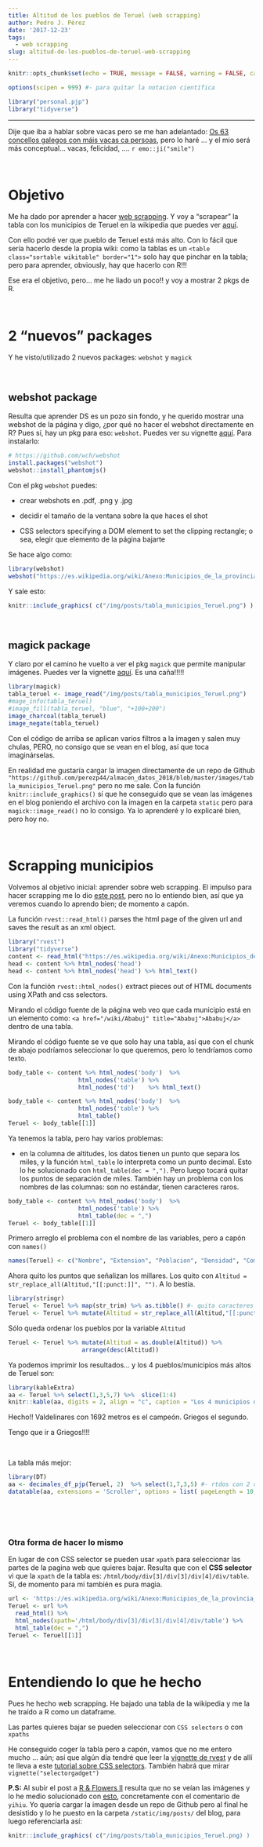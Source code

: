 ```yaml
---
title: Altitud de los pueblos de Teruel (web scrapping)
author: Pedro J. Pérez
date: '2017-12-23'
tags:
  - web scrapping
slug: altitud-de-los-pueblos-de-teruel-web-scrapping
---
```




```r
knitr::opts_chunk$set(echo = TRUE, message = FALSE, warning = FALSE, cache = FALSE, cache.path = "./caches/", eval = TRUE )
```

```r
options(scipen = 999) #- para quitar la notacion científica
```
 
```r
library("personal.pjp")
library("tidyverse")
```


-------------------------

Dije que iba a hablar sobre vacas pero se me han adelantado: [Os 63 concellos galegos con máis vacas ca persoas](http://www.gciencia.com/tolociencia/vacas-persoas-galicia/), pero lo haré ... y el mio será más conceptual... vacas, felicidad, .... `r emo::ji("smile")`

<br>


# Objetivo

Me ha dado por aprender a hacer [web scrapping](https://es.wikipedia.org/wiki/Web_scraping). Y voy a "scrapear" la tabla con los municipios de Teruel en la wikipedia que puedes ver [aquí](https://es.wikipedia.org/wiki/Anexo:Municipios_de_la_provincia_de_Teruel).

Con ello podré ver que pueblo de Teruel está más alto. Con lo fácil que sería hacerlo desde la propia wiki: como la tablas es un `<table class="sortable wikitable" border="1">` solo hay que pinchar en la tabla; pero para aprender, obviously, hay que hacerlo con R!!!


Ese era el objetivo, pero... me he liado un poco!! y voy a mostrar 2 pkgs de R.

<br>

# 2 "nuevos" packages

Y he visto/utilizado 2 nuevos packages: `webshot` y `magick`

<br>

## webshot package

Resulta que aprender DS es un pozo sin fondo, y he querido mostrar una webshot de la página y digo, ¿por qué no hacer el webshot directamente en R? Pues sí, hay un pkg para eso: `webshot`. Puedes ver su vignette [aquí](https://github.com/wch/webshot). Para instalarlo:

```r
# https://github.com/wch/webshot
install.packages("webshot")
webshot::install_phantomjs()
```

Con el pkg `webshot` puedes:  

 - crear webshots en .pdf, .png y .jpg
 
 - decidir el tamaño de la ventana sobre la que haces el shot
 
 - CSS selectors specifying a DOM element to set the clipping rectangle; o sea, elegir que elemento de la página bajarte


 Se hace algo como:
 
```r
library(webshot)
webshot("https://es.wikipedia.org/wiki/Anexo:Municipios_de_la_provincia_de_Teruel", "./imagenes/tabla_municipios.png", cliprect = "viewport")
```

Y sale esto:

```r
knitr::include_graphics( c("/img/posts/tabla_municipios_Teruel.png") )
```

<br>

## magick package

Y claro por el camino he vuelto a ver el pkg `magick` que permite manipular imágenes. Puedes ver la vignette [aquí](https://cran.r-project.org/web/packages/magick/vignettes/intro.html#image_io). Es una caña!!!!!



```r
library(magick)
tabla_teruel <- image_read("/img/posts/tabla_municipios_Teruel.png")
#mage_info(tabla_teruel)
#image_fill(tabla_teruel, "blue", "+100+200")
image_charcoal(tabla_teruel)
image_negate(tabla_teruel)
```

Con el código de arriba se aplican varios filtros a la imagen y salen muy chulas, PERO, no consigo que se vean en el blog, así que toca imaginárselas. 

En realidad me gustaría cargar la imagen directamente de un repo de Github `"https://github.com/perezp44/almacen_datos_2018/blob/master/images/tabla_municipios_Teruel.png"` pero no me sale. Con la función `knitr::include_graphics()` sí que he conseguido que se vean las imágenes en el blog poniendo el archivo con la imagen en la carpeta `static` pero para `magick::image_read()` no lo consigo. Ya lo aprenderé y lo explicaré bien, pero hoy no.


<br>


# Scrapping municipios

Volvemos al objetivo inicial: aprender sobre web scrapping. El impulso para hacer scrapping me lo dio [este post](https://www.r-bloggers.com/building-a-hacker-news-scraper-with-8-lines-of-r-code-using-rvest-library/amp/), pero no lo entiendo bien, así que ya veremos cuando lo aprendo bien; de momento a capón.



La función `rvest::read_html()` parses the html page of the given url and saves the result as an xml object. 

```r
library("rvest")
library("tidyverse")
content <- read_html("https://es.wikipedia.org/wiki/Anexo:Municipios_de_la_provincia_de_Teruel")
head <- content %>% html_nodes('head') 
head <- content %>% html_nodes('head') %>% html_text()
```

Con la función `rvest::html_nodes()` extract pieces out of HTML documents using XPath and css selectors. 

Mirando el código fuente de la página web veo que cada municipio está en un elemento como: `<a href="/wiki/Ababuj" title="Ababuj">Ababuj</a>` dentro de una tabla.


Mirando el código fuente se ve que solo hay una tabla, así que con el chunk de abajo podríamos seleccionar lo que queremos, pero lo tendríamos como texto.

```r
body_table <- content %>% html_nodes('body')  %>%
                    html_nodes('table') %>%
                    html_nodes('td')    %>% html_text()
```


```r
body_table <- content %>% html_nodes('body')  %>%
                    html_nodes('table') %>%
                    html_table() 
Teruel <- body_table[[1]]
```

Ya tenemos la tabla, pero hay varios problemas:

- en la columna de altitudes, los datos tienen un punto que separa los miles, y la función `html_table` lo interpreta como un punto decimal. Esto lo he solucionado con ` html_table(dec = ",")`. Pero luego tocará quitar los puntos de separación de miles.  También hay un problema con los nombres de las columnas: son no estándar, tienen caracteres raros.

```r
body_table <- content %>% html_nodes('body')  %>%
                    html_nodes('table') %>%
                    html_table(dec = ",") 
Teruel <- body_table[[1]]
```


Primero arreglo el problema con el nombre de las variables, pero  a capón con `names()`


```r
names(Teruel) <- c("Nombre", "Extension", "Poblacion", "Densidad", "Comarca", "Partido_judicial", "Altitud")
```

Ahora quito los puntos que señalizan los millares. Los quito con `Altitud = str_replace_all(Altitud,"[[:punct:]]", "")`. A lo bestia.

```r
library(stringr)
Teruel <- Teruel %>% map(str_trim) %>% as.tibble() #- quita caracteres al final
Teruel <- Teruel %>% mutate(Altitud = str_replace_all(Altitud,"[[:punct:]]", "")) 
```


Sólo queda ordenar los pueblos por la variable `Altitud`

```r
Teruel <- Teruel %>% mutate(Altitud = as.double(Altitud)) %>%    
                     arrange(desc(Altitud))
```


Ya podemos imprimir los resultados... y los 4 pueblos/municipios más altos de Teruel son:

```r
library(kableExtra)
aa <- Teruel %>% select(1,3,5,7) %>%  slice(1:4) 
knitr::kable(aa, digits = 2, align = "c", caption = "Los 4 municipios de Teruel con más altitud" )
```
 
Hecho!! Valdelinares con 1692 metros es el campeón. Griegos el segundo. 

Tengo que ir a Griegos!!!!
 
<br>

La tabla más mejor:
 
```r
library(DT)
aa <- decimales_df_pjp(Teruel, 2)  %>% select(1,7,3,5) #- rtdos con 2 decimales
datatable(aa, extensions = 'Scroller', options = list( pageLength = 10, deferRender = TRUE,scrollY = 400,scroller = TRUE), rownames = F, filter = "top" )
```
 

<br>

<br>


### Otra forma de hacer lo mismo

En lugar de con CSS selector se pueden usar `xpath` para seleccionar las partes de la pagina web que quieres bajar. Resulta que con el **CSS selector** vi que la `xpath` de la tabla es: `/html/body/div[3]/div[3]/div[4]/div/table`. Sí, de momento para mi también es pura magia.


```r
url <- 'https://es.wikipedia.org/wiki/Anexo:Municipios_de_la_provincia_de_Teruel'
Teruel <- url %>%
  read_html() %>%
  html_nodes(xpath='/html/body/div[3]/div[3]/div[4]/div/table') %>%
  html_table(dec = ",") 
Teruel <- Teruel[[1]]
```

<br>


# Entendiendo lo que he hecho

Pues he hecho web scrapping. He bajado una tabla de la wikipedia y me la he traído a R como un dataframe.

Las partes quieres bajar se pueden seleccionar con `CSS selectors` o con `xpaths`


He conseguido coger la tabla pero a capón, vamos que no me entero mucho ... aún; así que algún día tendré que leer la [vignette de rvest](https://github.com/hadley/rvest) y de allí te lleva  a este [tutorial sobre CSS selectors](http://flukeout.github.io/). También habrá que mirar `vignette("selectorgadget")` 


**P.S:** Al subir el post a [R & Flowers II](https://rflowers2.netlify.com/) resulta que  no se veían las imágenes y lo he medio solucionado con [esto](https://github.com/rstudio/blogdown/issues/45), concretamente con el comentario de `yihiu`.
Yo quería cargar la imagen desde un repo de Github pero al final he desistido y lo he puesto en la carpeta `/static/img/posts/` del blog, para luego referenciarla así:

```r
knitr::include_graphics( c("/img/posts/tabla_municipios_Teruel.png) )
```
